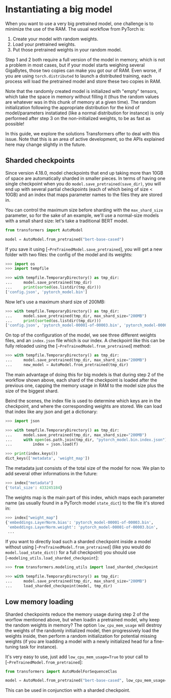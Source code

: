 <!--Copyright 2022 The HuggingFace Team. All rights reserved.

Licensed under the Apache License, Version 2.0 (the "License"); you may not use this file except in compliance with
the License. You may obtain a copy of the License at

http://www.apache.org/licenses/LICENSE-2.0

Unless required by applicable law or agreed to in writing, software distributed under the License is distributed on
an "AS IS" BASIS, WITHOUT WARRANTIES OR CONDITIONS OF ANY KIND, either express or implied. See the License for the
specific language governing permissions and limitations under the License.
-->

# Instantiating a big model

When you want to use a very big pretrained model, one challenge is to minimize the use of the RAM. The usual workflow
from PyTorch is:

1. Create your model with random weights.
2. Load your pretrained weights.
3. Put those pretrained weights in your random model.

Step 1 and 2 both require a full version of the model in memory, which is not a problem in most cases, but if your model starts weighing several GigaBytes, those two copies can make you got our of RAM. Even worse, if you are using `torch.distributed` to launch a distributed training, each process will load the pretrained model and store these two copies in RAM.

<Tip>

Note that the randomly created model is initialized with "empty" tensors, which take the space in memory without filling it (thus the random values are whatever was in this chunk of memory at a given time). The random initialization following the appropriate distribution for the kind of model/parameters instatiated (like a normal distribution for instance) is only performed after step 3 on the non-initialized weights, to be as fast as possible! 

</Tip>

In this guide, we explore the solutions Transformers offer to deal with this issue. Note that this is an area of active development, so the APIs explained here may change slightly in the future.

## Sharded checkpoints

Since version 4.18.0, model checkpoints that end up taking more than 10GB of space are automatically sharded in smaller pieces. In terms of having one single checkpoint when you do `model.save_pretrained(save_dir)`, you will end up with several partial checkpoints (each of which being of size < 10GB) and an index that maps parameter names to the files they are stored in.

You can control the maximum size before sharding with the `max_shard_size` parameter, so for the sake of an example, we'll use a normal-size models with a small shard size: let's take a traditional BERT model.

```py
from transformers import AutoModel

model = AutoModel.from_pretrained("bert-base-cased")
```

If you save it using [`~PreTrainedModel.save_pretrained`], you will get a new folder with two files: the config of the model and its weights:

```py
>>> import os
>>> import tempfile

>>> with tempfile.TemporaryDirectory() as tmp_dir:
...     model.save_pretrained(tmp_dir)
...     print(sorted(os.listdir(tmp_dir)))
['config.json', 'pytorch_model.bin']
```

Now let's use a maximum shard size of 200MB:

```py
>>> with tempfile.TemporaryDirectory() as tmp_dir:
...     model.save_pretrained(tmp_dir, max_shard_size="200MB")
...     print(sorted(os.listdir(tmp_dir)))
['config.json', 'pytorch_model-00001-of-00003.bin', 'pytorch_model-00002-of-00003.bin', 'pytorch_model-00003-of-00003.bin', 'pytorch_model.bin.index.json']
```

On top of the configuration of the model, we see three different weights files, and an `index.json` file which is our index. A checkpoint like this can be fully reloaded using the [`~PreTrainedModel.from_pretrained`] method:

```py
>>> with tempfile.TemporaryDirectory() as tmp_dir:
...     model.save_pretrained(tmp_dir, max_shard_size="200MB")
...     new_model = AutoModel.from_pretrained(tmp_dir)
```

The main advantage of doing this for big models is that during step 2 of the workflow shown above, each shard of the checkpoint is loaded after the previous one, capping the memory usage in RAM to the model size plus the size of the biggest shard.

Beind the scenes, the index file is used to determine which keys are in the checkpoint, and where the corresponding weights are stored. We can load that index like any json and get a dictionary:

```py
>>> import json

>>> with tempfile.TemporaryDirectory() as tmp_dir:
...     model.save_pretrained(tmp_dir, max_shard_size="200MB")
...     with open(os.path.join(tmp_dir, "pytorch_model.bin.index.json"), "r") as f:
...         index = json.load(f)

>>> print(index.keys())
dict_keys(['metadata', 'weight_map'])
```

The metadata just consists of the total size of the model for now. We plan to add several other informations in the future:

```py
>>> index["metadata"]
{'total_size': 433245184}
```

The weights map is the main part of this index, which maps each parameter name (as usually found in a PyTorch model `state_dict`) to the file it's stored in:

```py
>>> index["weight_map"]
{'embeddings.LayerNorm.bias': 'pytorch_model-00001-of-00003.bin',
 'embeddings.LayerNorm.weight': 'pytorch_model-00001-of-00003.bin',
 ...
```

If you want to directly load such a sharded checkpoint inside a model without using [`~PreTrainedModel.from_pretrained`] (like you would do `model.load_state_dict()` for a full checkpoint) you should use [`~modeling_utils.load_sharded_checkpoint`]:

```py
>>> from transformers.modeling_utils import load_sharded_checkpoint

>>> with tempfile.TemporaryDirectory() as tmp_dir:
...     model.save_pretrained(tmp_dir, max_shard_size="200MB")
...     load_sharded_checkpoint(model, tmp_dir)
```

## Low memory loading

Sharded checkpoints reduce the memory usage during step 2 of the worflow mentioned above, but when loadin a pretrained model, why keep the random weights in memory? The option `low_cpu_mem_usage` will destroy the weights of the randomly initialized model, then progressively load the weights inside, then perform a random initialization for potential missing weights (if you are loadding a model with a newly initialized head for a fine-tuning task for instance).

It's very easy to use, just add `low_cpu_mem_usage=True` to your call to [`~PreTrainedModel.from_pretrained`]:

```py
from transformers import AutoModelForSequenceClas

model = AutoModel.from_pretrained("bert-base-cased", low_cpu_mem_usage=True)
```

This can be used in conjunction with a sharded checkpoint.

